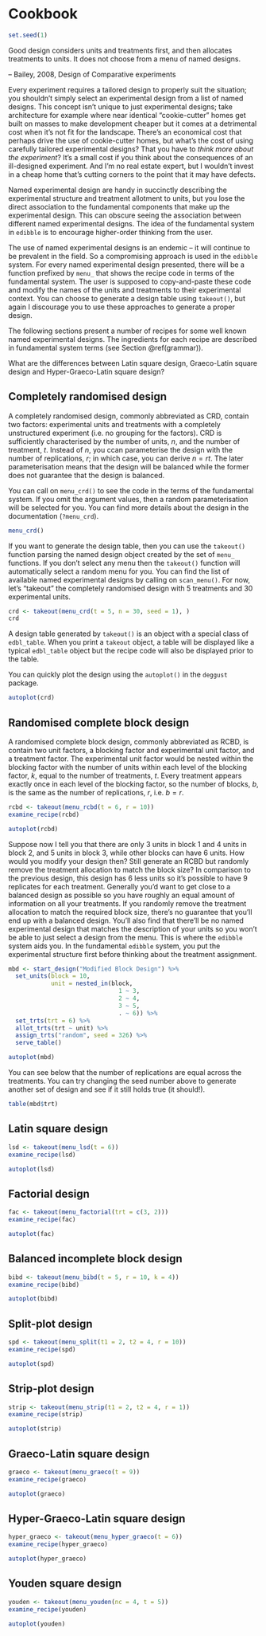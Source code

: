 # Cookbook {#cookbook}

```r
set.seed(1)
```

::: {.blockquote}
Good design considers units and treatments first, and then allocates treatments to units. It does not choose from a menu of named designs. 

-- Bailey, 2008, Design of Comparative experiments
:::

Every experiment requires a tailored design to properly suit the situation; you shouldn't simply select an experimental design from a list of named designs. This concept isn't unique to just experimental designs; take architecture for example where near identical "cookie-cutter" homes get built on masses to make development cheaper but it comes at a detrimental cost when it's not fit for the landscape. There's an economical cost that perhaps drive the use of cookie-cutter homes, but what's the cost of using carefully tailored experimental designs? That you have to _think more about the experiment_? It's a small cost if you think about the consequences of an ill-designed experiment. And I'm no real estate expert, but I wouldn't invest in a cheap home that's cutting corners to the point that it may have defects. 

Named experimental design are handy in succinctly describing the experimental structure and treatment allotment to units, but you lose the direct association to the fundamental components that make up the experimental design. This can obscure seeing the association between different named experimental designs. The idea of the fundamental system in `edibble` is to encourage higher-order thinking from the user. 

The use of named experimental designs is an endemic -- it will continue to be prevalent in the field.  So a compromising approach is used in the `edibble` system. For every named experimental design presented, there will be a function prefixed by `menu_` that shows the recipe code in terms of the fundamental system. The user is supposed to copy-and-paste these code and modify the names of the units and treatments to their experimental context. You can choose to generate a design table using `takeout()`, but again I discourage you to use these approaches to generate a proper design. 

The following sections present a number of recipes for some well known named experimental designs. The ingredients for each recipe are described in fundamental system terms (see Section \@ref(grammar)). 

::: {.callout .note}

What are the differences between Latin square design, Graeco-Latin square design and Hyper-Graeco-Latin square design?

:::


## Completely randomised design 

A completely randomised design, commonly abbreviated as CRD, contain two factors: experimental units and treatments with a completely unstructured experiment (i.e. no grouping for the factors). CRD is sufficiently characterised by the number of units, $n$, and the number of treatment, $t$. Instead of $n$, you ccan parameterise the design with the number of replications, $r$; in which case, you can derive $n = rt$. The later parameterisation means that the design will be balanced while the former does not guarantee that the design is balanced. 

You can call on `menu_crd()` to see the code in the terms of the fundamental system. If you omit the argument values, then a random parameterisation will be selected for you. You can find more details about the design in the documentation (`?menu_crd`).

```r
menu_crd()
```

If you want to generate the design table, then you can use the `takeout()` function parsing the named design object created by the set of `menu_` functions. If you don't select any menu then the `takeout()` function will automatically select a random menu for you. You can find the list of available named experimental designs by calling on `scan_menu()`. For now, let's "takeout" the completely randomised design with 5 treatments and 30 experimental units.


```r
crd <- takeout(menu_crd(t = 5, n = 30, seed = 1), )
crd
```

A design table generated by `takeout()` is an object with a special class of `edbl_table`. When you print a `takeout` object, a table will be displayed like a typical `edbl_table` object but the recipe code will also be displayed prior to the table. 


You can quickly plot the design using the `autoplot()` in the `deggust` package. 

```r
autoplot(crd)
```



## Randomised complete block design

A randomised complete block design, commonly abbreviated as RCBD, is contain two unit factors, a blocking factor and experimental unit factor, and a treatment factor. The experimental unit factor would be nested within the blocking factor with the number of units within each level of the blocking factor, $k$, equal to the number of treatments, $t$. Every treatment appears exactly once in each level of the blocking factor, so the number of blocks, $b$, is the same as the number of replications, $r$, i.e. $b = r$. 

```r
rcbd <- takeout(menu_rcbd(t = 6, r = 10))
examine_recipe(rcbd)
```

```r
autoplot(rcbd)
```

Suppose now I tell you that there are only 3 units in block 1 and 4 units in block 2, and 5 units in block 3, while other blocks can have 6 units. How would you modify your design then? Still generate an RCBD but randomly remove the treatment allocation to match the block size? In comparison to the previous design, this design has 6 less units so it's possible to have 9 replicates for each treatment. Generally you'd want to get close to a balanced design as possible so you have roughly an equal amount of information on all your treatments. If you randomly remove the treatment allocation to match the required block size, there's no guarantee that you'll end up with a balanced design. You'll also find that there'll be no named experimental design that matches the description of your units so you won't be able to just select a design from the menu. This is where the `edibble` system aids you. In the fundamental `edibble` system, you put the experimental structure first before thinking about the treatment assignment. 

```r
mbd <- start_design("Modified Block Design") %>%
  set_units(block = 10,
            unit = nested_in(block, 
                               1 ~ 3,
                               2 ~ 4,
                               3 ~ 5,
                               . ~ 6)) %>%
  set_trts(trt = 6) %>%
  allot_trts(trt ~ unit) %>%
  assign_trts("random", seed = 326) %>%
  serve_table()
```

```r
autoplot(mbd)
```

You can see below that the number of replications are equal across the treatments. You can try changing the seed number above to generate another set of design and see if it still holds true (it should!).

```r
table(mbd$trt)
```




## Latin square design

```r
lsd <- takeout(menu_lsd(t = 6))
examine_recipe(lsd)
```

```r
autoplot(lsd)
```

## Factorial design

```r
fac <- takeout(menu_factorial(trt = c(3, 2)))
examine_recipe(fac)
```

```r
autoplot(fac)
```

## Balanced incomplete block design

```r
bibd <- takeout(menu_bibd(t = 5, r = 10, k = 4))
examine_recipe(bibd)
```
```r
autoplot(bibd)
```


## Split-plot design

```r
spd <- takeout(menu_split(t1 = 2, t2 = 4, r = 10))
examine_recipe(spd)
```

```r
autoplot(spd)
```

## Strip-plot design

```r
strip <- takeout(menu_strip(t1 = 2, t2 = 4, r = 1))
examine_recipe(strip)
```

```r
autoplot(strip)
```

## Graeco-Latin square design

```r
graeco <- takeout(menu_graeco(t = 9))
examine_recipe(graeco)
```

```r
autoplot(graeco)
```

## Hyper-Graeco-Latin square design

```r
hyper_graeco <- takeout(menu_hyper_graeco(t = 6))
examine_recipe(hyper_graeco)
```

```r
autoplot(hyper_graeco)
```

## Youden square design

```r
youden <- takeout(menu_youden(nc = 4, t = 5))
examine_recipe(youden)
```

```r
autoplot(youden)
```

